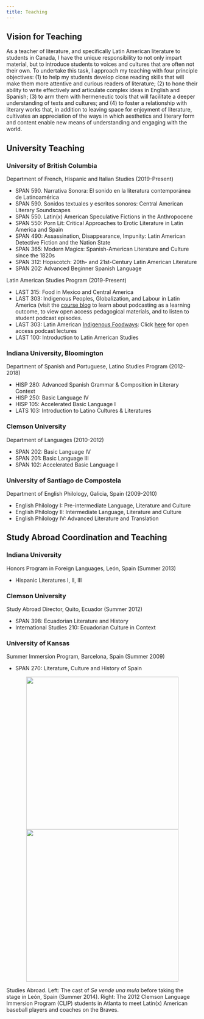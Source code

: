 ```yaml
---
title: Teaching
---
```


## Vision for Teaching

As a teacher of literature, and specifically Latin American literature to
students in Canada, I have the unique responsibility to not only impart material, 
but to introduce students to voices and cultures that are often not their own. To undertake this task, I approach my teaching with four 
principle objectives: (1) to help my students develop close reading skills that will make them more attentive and curious readers of 
literature; (2) to hone their ability to write effectively and articulate complex ideas in English and Spanish; (3) to arm them with 
hermeneutic tools that will facilitate a deeper understanding of texts and cultures; and (4) to foster a relationship with literary 
works that, in addition to leaving space for enjoyment of literature, cultivates an appreciation of the ways in which aesthetics and 
literary form and content enable new means of understanding and engaging with the world.

## University Teaching

### University of British Columbia

Department of French, Hispanic and Italian Studies (2019-Present)

* SPAN 590. Narrativa Sonora: El sonido en la literatura contemporánea de Latinoamérica
* SPAN 590. Sonidos textuales y escritos sonoros: Central American Literary Soundscapes 
* SPAN 550. Latin(x) American Speculative Fictions in the Anthropocene
* SPAN 550: Porn Lit: Critical Approaches to Erotic Literature in Latin America and Spain
* SPAN 490: Assassination, Disappearance, Impunity: Latin American Detective Fiction and the Nation State
* SPAN 365: Modern Magics: Spanish-American Literature and Culture since the 1820s
* SPAN 312: Hopscotch: 20th- and 21st-Century Latin American Literature
* SPAN 202: Advanced Beginner Spanish Language

Latin American Studies Program (2019-Present)

* LAST 315: Food in Mexico and Central America
* LAST 303: Indigenous Peoples, Globalization, and Labour in Latin America (visit the [course blog](https://blogs.ubc.ca/indigenouslabour/) to learn about podcasting as a learning outcome, to view open access pedagogical materials, and to listen to student podcast episodes.
* LAST 303: Latin American [Indigenous Foodways](https://blogs.ubc.ca/course0935bb2c1345dfa4e91d0701421d97f5c03a0045/): Click [here](https://blogs.ubc.ca/course0935bb2c1345dfa4e91d0701421d97f5c03a0045/category/lecture/) for open access podcast lectures
* LAST 100: Introduction to Latin American Studies

### Indiana University, Bloomington

Department of Spanish and Portuguese, Latino Studies Program (2012-2018)

* HISP 280: Advanced Spanish Grammar & Composition in Literary Context
* HISP 250: Basic Language IV 
* HISP 105: Accelerated Basic Language I 
* LATS 103: Introduction to Latino Cultures & Literatures

### Clemson University

Department of Languages (2010-2012)

* SPAN 202: Basic Language IV 
* SPAN 201: Basic Language III
* SPAN 102: Accelerated Basic Language I

### University of Santiago de Compostela

Department of English Philology, Galicia, Spain (2009-2010)

* English Philology I: Pre-intermediate Language, Literature and Culture
* English Philology II: Intermediate Language, Literature and Culture
* English Philology IV: Advanced Literature and Translation 


## Study Abroad Coordination and Teaching
### Indiana University

Honors Program in Foreign Languages, León, Spain (Summer 2013)

* Hispanic Literatures I, II, III

### Clemson University

Study Abroad Director, Quito, Ecuador (Summer 2012)

* SPAN 398: Ecuadorian Literature and History 
* International Studies 210: Ecuadorian Culture in Context

### University of Kansas 

Summer Immersion Program, Barcelona, Spain (Summer 2009)

* SPAN 270: Literature, Culture and History of Spain


::: {.column-page-left}
::: {style="text-align: center;"}
![](assets/images/SpainMula.jpg){width=400}
![](assets/images/MascotaBraves.jpg){width=400}
:::

Studies Abroad. Left: The cast of _Se vende una mula_ before taking the stage in León, Spain (Summer 2014). Right: The 2012 Clemson Language Immersion Program (CLIP) students in Atlanta to meet Latin(x) American baseball players and coaches on the Braves.
:::


